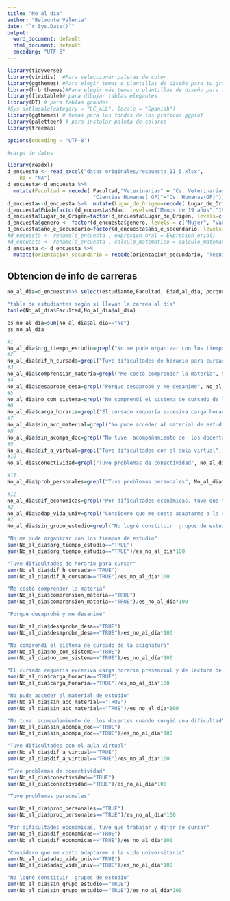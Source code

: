 ---
title: "No al día"
author: "Belmonte Valeria"
date: "`r Sys.Date()`"
output:
  word_document: default
  html_document: default
  encoding: "UTF-8"
---



```{r librerias inciales,  warning=FALSE, cache=FALSE, message=FALSE,echo=FALSE}
library(tidyverse)
library(viridis)  #Para seleccionar paletas de color
library(ggthemes) #Para elegir temas o plantillas de diseño para tu gráfico
library(hrbrthemes)#Para elegir más temas o plantillas de diseño para tu gráfico
library(flextable)# para dibujar tablas elegantes
library(DT) # para tablas grandes 
#Sys.setlocale(category = "LC_ALL", locale = "Spanish")
library(ggthemes) # temas para los fondos de los graficos ggplot
library(paletteer) # para instalar paleta de colores 
library(treemap)
```


```{r setup, include=FALSE}
options(encoding = 'UTF-8')
```


```{r datos, warning=FALSE, cache=FALSE, message=FALSE,echo=FALSE}
#carga de datos 

library(readxl)
d_encuesta <- read_excel("datos originales/respuesta_11_5.xlsx", 
    na = "NA")
d_encuesta<-d_encuesta %>%
  mutate(Facultad = recode( Facultad,"Veterinarias" = "Cs. Veterinarias", "Ciencias Exactas y Naturales"="Cs. Exactas y Naturales","Ciencias de la Salud"="Cs. de la Salud","Ciencias Económicas y Jurídicas"="Cs. Económicas y Jurídicas","Ciencias Humanas (SR)"="Cs. Humanas(SR)",
                            "Ciencias Humanas( GP)"="Cs. Humanas(GP)")) 
d_encuesta<-d_encuesta %>%  mutate(Lugar_de_Origen=recode( Lugar_de_Origen, "Otras localidades de la Prov. de La Pampa"="Otras loc.de la Pampa"))
d_encuesta$Edad=factor(d_encuesta$Edad, levels=c("Menos de 19 años","19 a 24 años","25 a 34 años","35 a 44 años", "45 a 50 años","Más de 50 años"))
d_encuesta$Lugar_de_Origen=factor(d_encuesta$Lugar_de_Origen, levels=c("Santa Rosa","General Pico","Otras loc.de la Pampa","Otra Provincia", 	"Otro País"))
d_encuesta$genero <- factor(d_encuesta$genero, levels = c("Mujer", "Varón", "Otro"))
d_encuesta$año_e_secundario=factor(d_encuesta$año_e_secundario, levels=c("antes del 2012","2012-2016","2017-2019","2020","2021", "2022-2023"))
#d_encuesta <- rename(d_encuesta , expresion_oral = Expresion_orial)
#d_encuesta <- rename(d_encuesta , calculo_matematico = calculo_matemattico)
d_encuesta <- d_encuesta %>%
  mutate(orientacion_secundario = recode(orientacion_secundario, "Tecnico-profesional ( Maestro Mayor de obras, Téc en Automotores, etc)" = "Tecnico-profesional"))

```

## Obtencion de info de carreras

```{r echo=FALSE, message=FALSE, warning=FALSE}
No_al_dia=d_encuesta%>% select(estudiante,Facultad, Edad,al_dia, porque_NO_al_dia)

```
```{r echo=FALSE, message=FALSE, warning=FALSE, paged.print=TRUE}
"tabla de estudiantes según si llevan la carrea al día"
table(No_al_dia$Facultad,No_al_dia$al_dia)
```
```{r}
es_no_al_día=sum(No_al_dia$al_dia=="No")
es_no_al_día
```
```{r echo=FALSE, message=FALSE, warning=FALSE}
#1
No_al_dia$org_tiempo_estudio=grepl("No me pude organizar con los tiempos de estudio", No_al_dia$porque_NO_al_dia)
#2
No_al_dia$dif_h_cursada=grepl("Tuve dificultades de horario para cursar", No_al_dia$porque_NO_al_dia)
#3
No_al_dia$comprension_materia=grepl("Me costó comprender la materia", No_al_dia$porque_NO_al_dia)
#4
No_al_dia$desaprobe_desa=grepl("Porque desaprobé y me desanimé", No_al_dia$porque_NO_al_dia)
#5
No_al_dia$no_com_sistema=grepl("No comprendí el sistema de cursado de la asignatura", No_al_dia$porque_NO_al_dia)
#6
No_al_dia$carga_horaria=grepl("El cursado requería excesiva carga horaria presencial y de lectura de material bibliográfico", No_al_dia$porque_NO_al_dia)
#7
No_al_dia$sin_acc_material=grepl("No pude acceder al material de estudio", No_al_dia$porque_NO_al_dia)
#8
No_al_dia$sin_acompa_doc=grepl("No tuve  acompañamiento de  los docentes cuando surgió una dificultad", No_al_dia$porque_NO_al_dia)
#9
No_al_dia$dif_a_virtual=grepl("Tuve dificultades con el aula virtual", No_al_dia$porque_NO_al_dia)
#10
No_al_dia$conectividad=grepl("Tuve problemas de conectividad", No_al_dia$porque_NO_al_dia)

#11
No_al_dia$prob_personales=grepl("Tuve problemas personales", No_al_dia$porque_NO_al_dia)

#12
No_al_dia$dif_economicas=grepl("Por dificultades económicas, tuve que trabajar y dejar de cursar", No_al_dia$porque_NO_al_dia)
#2
No_al_dia$adap_vida_univ=grepl("Considero que me costo adaptarme a la vida universitaria", No_al_dia$porque_NO_al_dia)
#2
No_al_dia$sin_grupo_estudio=grepl("No logré constituir  grupos de estudio", No_al_dia$porque_NO_al_dia)
```

```{r echo=FALSE, message=FALSE, warning=FALSE}
"No me pude organizar con los tiempos de estudio"
sum(No_al_dia$org_tiempo_estudio=="TRUE")
sum(No_al_dia$org_tiempo_estudio=="TRUE")/es_no_al_día*100

"Tuve dificultades de horario para cursar"
sum(No_al_dia$dif_h_cursada=="TRUE")
sum(No_al_dia$dif_h_cursada=="TRUE")/es_no_al_día*100

"Me costó comprender la materia"
sum(No_al_dia$comprension_materia=="TRUE")
sum(No_al_dia$comprension_materia=="TRUE")/es_no_al_día*100

"Porque desaprobé y me desanimé"

sum(No_al_dia$desaprobe_desa=="TRUE")
sum(No_al_dia$desaprobe_desa=="TRUE")/es_no_al_día*100

"No comprendí el sistema de cursado de la asignatura"
sum(No_al_dia$no_com_sistema=="TRUE")
sum(No_al_dia$no_com_sistema=="TRUE")/es_no_al_día*100

"El cursado requería excesiva carga horaria presencial y de lectura de material bibliográfico"
sum(No_al_dia$carga_horaria=="TRUE")
sum(No_al_dia$carga_horaria=="TRUE")/es_no_al_día*100

"No pude acceder al material de estudio"
sum(No_al_dia$sin_acc_material=="TRUE")
sum(No_al_dia$sin_acc_material=="TRUE")/es_no_al_día*100

"No tuve  acompañamiento de  los docentes cuando surgió una dificultad"
sum(No_al_dia$sin_acompa_doc=="TRUE")
sum(No_al_dia$sin_acompa_doc=="TRUE")/es_no_al_día*100

"Tuve dificultades con el aula virtual"
sum(No_al_dia$dif_a_virtual=="TRUE")
sum(No_al_dia$dif_a_virtual=="TRUE")/es_no_al_día*100

"Tuve problemas de conectividad"
sum(No_al_dia$conectividad=="TRUE")
sum(No_al_dia$conectividad=="TRUE")/es_no_al_día*100

"Tuve problemas personales"

sum(No_al_dia$prob_personales=="TRUE")
sum(No_al_dia$prob_personales=="TRUE")/es_no_al_día*100

"Por dificultades económicas, tuve que trabajar y dejar de cursar"
sum(No_al_dia$dif_economicas=="TRUE")
sum(No_al_dia$dif_economicas=="TRUE")/es_no_al_día*100

"Considero que me costo adaptarme a la vida universitaria"
sum(No_al_dia$adap_vida_univ=="TRUE")
sum(No_al_dia$adap_vida_univ=="TRUE")/es_no_al_día*100

"No logré constituir  grupos de estudio"
sum(No_al_dia$sin_grupo_estudio=="TRUE")
sum(No_al_dia$sin_grupo_estudio=="TRUE")/es_no_al_día*100

```



